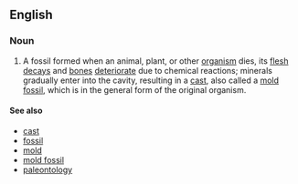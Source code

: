 ==English==

===Noun===
{{en-noun|head=[[cast]] [[fossil]]}}
{{wikipedia}}
# A fossil formed when an animal, plant, or other [[organism]] dies, its [[flesh]] [[decay]]s and [[bone]]s [[deteriorate]] due to chemical reactions; minerals gradually enter into the cavity, resulting in a [[cast]], also called a [[mold fossil]], which is in the general form of the original organism.

====See also====
* [[cast]]
* [[fossil]]
* [[mold]]
* [[mold fossil]]
* [[paleontology]]